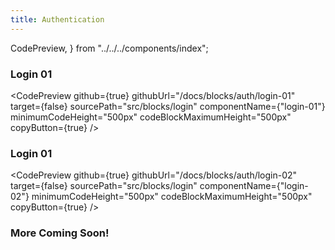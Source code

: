 ```yaml
---
title: Authentication
---
```

 
  CodePreview,
} from "../../../components/index";

### Login 01
<CodePreview
  github={true}
  githubUrl="/docs/blocks/auth/login-01"
  target={false}
  sourcePath="src/blocks/login"
  componentName={"login-01"}
  minimumCodeHeight="500px"
  codeBlockMaximumHeight="500px"
  copyButton={true}
/>

### Login 01
<CodePreview
  github={true}
  githubUrl="/docs/blocks/auth/login-02"
  target={false}
  sourcePath="src/blocks/login"
  componentName={"login-02"}
  minimumCodeHeight="500px"
  codeBlockMaximumHeight="500px"
  copyButton={true}
/>

### More Coming Soon!